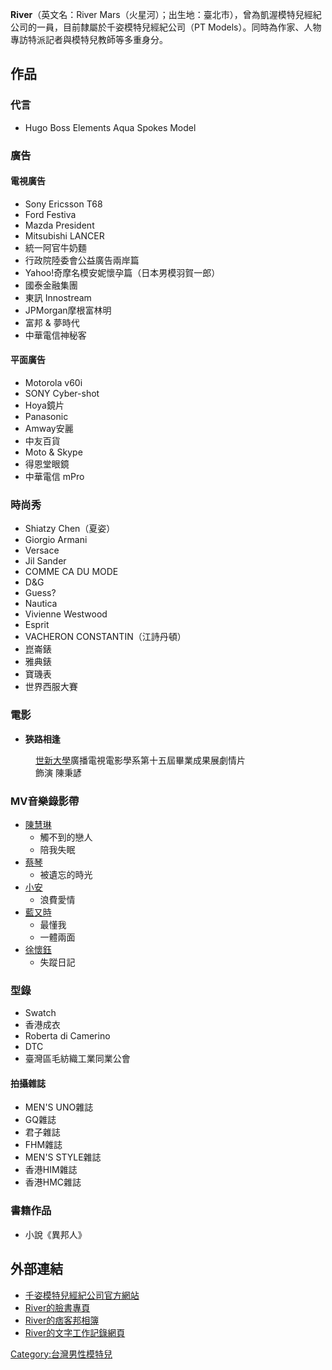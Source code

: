 {{blpunsourced|time=2019-06-19T15:02:27+00:00}}
{{Infobox Model
| name          = River
| birthname     = 
| birthdate     = 臺北市
| deathdate     =
| deathplace    =
| height        = {{height|m=1.90}}
| weight        = {{weight|kg=80}}
| haircolor     = 黑色
| eyecolor      = 黑色
| dress size    = 
| shoesize      = 44
| agency        = 千姿
| alias(es)     =
| spouse        =
| homepage      =
}}
'''River'''（英文名：River Mars（火星河）；出生地：臺北市），曾為凱渥模特兒經紀公司的一員，目前隸屬於千姿模特兒經紀公司（PT Models）。同時為作家、人物專訪特派記者與模特兒教師等多重身分。

==作品==
===代言===
*Hugo Boss Elements Aqua Spokes Model

===廣告===
====電視廣告====
*Sony Ericsson T68
*Ford Festiva
*Mazda President
*Mitsubishi LANCER
*統一阿官牛奶麵
*行政院陸委會公益廣告兩岸篇
*Yahoo!奇摩名模安妮懷孕篇（日本男模羽賀一郎）
*國泰金融集團
*東訊 Innostream
*JPMorgan摩根富林明
*富邦 & 夢時代
*中華電信神秘客

====平面廣告====
*Motorola v60i
*SONY Cyber-shot
*Hoya鏡片
*Panasonic
*Amway安麗
*中友百貨
*Moto & Skype
*得恩堂眼鏡
*中華電信 mPro

===時尚秀===
*Shiatzy Chen（夏姿）
*Giorgio Armani
*Versace
*Jil Sander
*COMME CA DU MODE
*D&G
*Guess?
*Nautica
*Vivienne Westwood
*Esprit
*VACHERON CONSTANTIN（江詩丹頓）
*崑崙錶
*雅典錶
*寶璣表
*世界西服大賽

===電影===
*'''狹路相逢'''
:[[世新大學|世新大學]]廣播電視電影學系第十五屆畢業成果展劇情片
:飾演 陳秉諺

===MV音樂錄影帶===
*[[陳慧琳|陳慧琳]]
**觸不到的戀人
**陪我失眠
*[[蔡琴|蔡琴]]
**被遺忘的時光
*[[小安|小安]]
**浪費愛情
*[[藍又時|藍又時]]
**最懂我
**一體兩面
*[[徐懷鈺|徐懷鈺]]
**失蹤日記

===型錄===
*Swatch
*香港成衣
*Roberta di Camerino
*DTC
*臺灣區毛紡織工業同業公會

====拍攝雜誌====
*MEN'S UNO雜誌
*GQ雜誌
*君子雜誌
*FHM雜誌
*MEN'S STYLE雜誌
*香港HIM雜誌
*香港HMC雜誌

===書籍作品===
*小說《異邦人》

==外部連結==
*[https://web.archive.org/web/20180617235921/http://www.ptmodels.com.tw/ 千姿模特兒經紀公司官方網站]
*[http://www.facebook.com/page.river River的臉書專頁]
*[http://river.pixnet.net/album River的痞客邦相簿] {{Wayback|url=http://river.pixnet.net/album |date=20120119141514 }}
*[https://web.archive.org/web/20110517140138/http://blog.roodo.com/river River的文字工作記錄網頁]

[[Category:台灣男性模特兒|Category:台灣男性模特兒]]
